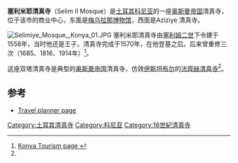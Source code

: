 {{Infobox religious building
| name                  = 塞利米耶清真寺
| building_name         = Selimiye Mosque 
| image                 = Selimiye Mosque, Konya.jpg
| image_size            = 300px
| location              = {{flagicon|Turkey}} [[土耳其|土耳其]][[科尼亞_(土耳其)|科尼亚]]
| rite                  = [[伊斯兰教|伊斯兰教]] 
| architecture_type     = 清真寺
| year_completed        = 1558
| minaret_quantity      = 2
}}
'''塞利米耶清真寺'''（Selim II Mosque）是[[土耳其|土耳其]][[科尼亞_(土耳其)|科尼亚]]的一座[[奥斯曼帝国|奥斯曼帝国]]清真寺，位于该市的商业中心，东面是[[梅乌拉那博物馆|梅乌拉那博物馆]]，西面是Aziziye 清真寺。

[[File:Selimiye_Mosque,_Konya_01.JPG|thumb]]
塞利米耶清真寺由[[塞利姆二世|塞利姆二世]]下令建于1558年，当时他还是王子。清真寺完成于1570年，在他登基之后。后来曾重修三次（1685、1816、1914年）<ref name="Konya">[http://www.konya.com/konya-turizm/Camiler/Konya-selimiye-camisi.asp Konya Tourism page {{tr icon}}] {{webarchive|url=https://web.archive.org/web/20130406081142/http://www.konya.com/konya-turizm/Camiler/Konya-selimiye-camisi.asp |date=2013-04-06 }}</ref>。

这座双塔清真寺是典型的[[奥斯曼帝国|奥斯曼帝国]]清真寺，仿效[[伊斯坦布尔|伊斯坦布尔]]的[[法齊赫清真寺|法齊赫清真寺]]<ref name="Konya"/>。

==参考==
<references/>
*[http://www.turkeytravelplanner.com/go/CentralAnatolia/Konya/sights/selimiye.htm Travel planner page]{{dead link|date=2017年12月 |bot=InternetArchiveBot |fix-attempted=yes }}
{{土耳其清真寺}}

[[Category:土耳其清真寺|Category:土耳其清真寺]]
[[Category:科尼亚|Category:科尼亚]]
[[Category:16世紀清真寺|Category:16世紀清真寺]]